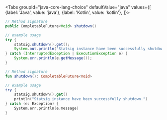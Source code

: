 
<Tabs
  groupId="java-core-lang-choice"
  defaultValue="java"
  values={[
    {label: 'Java', value: 'java'},
    {label: 'Kotlin', value: 'kotlin'},
  ]}>
  <TabItem value="java">

```java
// Method signature
public CompletableFuture<Void> shutdown()

// example usage
try {
    statsig.shutdown().get();
    System.out.println("Statsig instance have been successfully shutdown.");
} catch (InterruptedException | ExecutionException e) {
    System.err.println(e.getMessage());
}
```

  </TabItem>
  <TabItem value="kotlin">

```kotlin
// Method signature
fun shutdown(): CompletableFuture<Void>

// example usage
try {
    statsig.shutdown().get()
    println("Statsig instance have been successfully shutdown.")
} catch (e: Exception) {
    System.err.println(e.message)
}
```

  </TabItem>
</Tabs>

